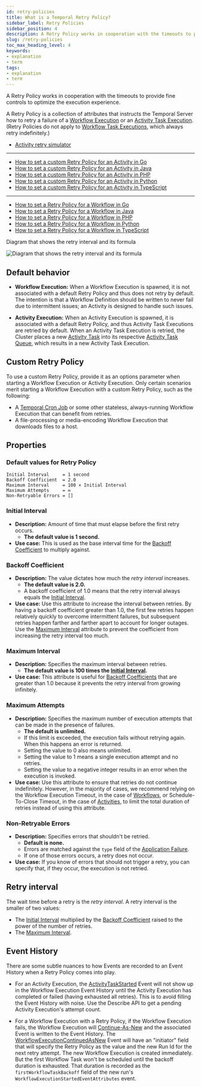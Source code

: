 ```yaml
---
id: retry-policies
title: What is a Temporal Retry Policy?
sidebar_label: Retry Policies
sidebar_position: 4
description: A Retry Policy works in cooperation with the timeouts to provide fine controls to optimize the execution experience.
slug: /retry-policies
toc_max_heading_level: 4
keywords:
- explanation
- term
tags:
- explanation
- term
---
```



A Retry Policy works in cooperation with the timeouts to provide fine controls to optimize the execution experience.

A Retry Policy is a collection of attributes that instructs the Temporal Server how to retry a failure of a [Workflow Execution](/workflows#workflow-execution) or an [Activity Task Execution](/workers#activity-task-execution).
(Retry Policies do not apply to [Workflow Task Executions](/workers#workflow-task-execution), which always retry indefinitely.)

- [Activity retry simulator](/dev-guide/activity-retry-simulator)

---

- [How to set a custom Retry Policy for an Activity in Go](/dev-guide/go/features#activity-retries)
- [How to set a custom Retry Policy for an Activity in Java](/dev-guide/java/features#activity-retries)
- [How to set a custom Retry Policy for an Activity in PHP](/dev-guide/php/features#activity-retries)
- [How to set a custom Retry Policy for an Activity in Python](/dev-guide/python/features#activity-retries)
- [How to set a custom Retry Policy for an Activity in TypeScript](/dev-guide/typescript/features#activity-retries)

---

- [How to set a Retry Policy for a Workflow in Go](/dev-guide/go/features#workflow-retries)
- [How to set a Retry Policy for a Workflow in Java](/dev-guide/java/features#workflow-retries)
- [How to set a Retry Policy for a Workflow in PHP](/dev-guide/php/features#workflow-retries)
- [How to set a Retry Policy for a Workflow in Python](/dev-guide/python/features#workflow-retries)
- [How to set a Retry Policy for a Workflow in TypeScript](/dev-guide/typescript/features#workflow-retries)

<div class="tdiw"><div class="tditw"><p class="tdit">Diagram that shows the retry interval and its formula</p></div><div class="tdiiw" height="233"><img class="img_ev3q" src="/img/retry-interval-diagram.png" alt="Diagram that shows the retry interval and its formula" /></div></div>

## Default behavior

- **Workflow Execution:** When a Workflow Execution is spawned, it is not associated with a default Retry Policy and thus does not retry by default.
  The intention is that a Workflow Definition should be written to never fail due to intermittent issues; an Activity is designed to handle such issues.

- **Activity Execution:** When an Activity Execution is spawned, it is associated with a default Retry Policy, and thus Activity Task Executions are retried by default.
  When an Activity Task Execution is retried, the Cluster places a new [Activity Task](/workers#activity-task) into its respective [Activity Task Queue](/workers#task-queue), which results in a new Activity Task Execution.

## Custom Retry Policy

To use a custom Retry Policy, provide it as an options parameter when starting a Workflow Execution or Activity Execution.
Only certain scenarios merit starting a Workflow Execution with a custom Retry Policy, such as the following:

- A [Temporal Cron Job](/workflows#temporal-cron-job) or some other stateless, always-running Workflow Execution that can benefit from retries.
- A file-processing or media-encoding Workflow Execution that downloads files to a host.

## Properties

### Default values for Retry Policy

```
Initial Interval     = 1 second
Backoff Coefficient  = 2.0
Maximum Interval     = 100 × Initial Interval
Maximum Attempts     = ∞
Non-Retryable Errors = []
```

### Initial Interval

- **Description:** Amount of time that must elapse before the first retry occurs.
  - **The default value is 1 second.**
- **Use case:** This is used as the base interval time for the [Backoff Coefficient](#backoff-coefficient) to multiply against.

### Backoff Coefficient

- **Description:** The value dictates how much the _retry interval_ increases.
  - **The default value is 2.0.**
  - A backoff coefficient of 1.0 means that the retry interval always equals the [Initial Interval](#initial-interval).
- **Use case:** Use this attribute to increase the interval between retries.
  By having a backoff coefficient greater than 1.0, the first few retries happen relatively quickly to overcome intermittent failures, but subsequent retries happen farther and farther apart to account for longer outages.
  Use the [Maximum Interval](#maximum-interval) attribute to prevent the coefficient from increasing the retry interval too much.

### Maximum Interval

- **Description:** Specifies the maximum interval between retries.
  - **The default value is 100 times the [Initial Interval](#initial-interval).**
- **Use case:** This attribute is useful for [Backoff Coefficients](#backoff-coefficient) that are greater than 1.0 because it prevents the retry interval from growing infinitely.

### Maximum Attempts

- **Description:** Specifies the maximum number of execution attempts that can be made in the presence of failures.
  - **The default is unlimited.**
  - If this limit is exceeded, the execution fails without retrying again. When this happens an error is returned.
  - Setting the value to 0 also means unlimited.
  - Setting the value to 1 means a single execution attempt and no retries.
  - Setting the value to a negative integer results in an error when the execution is invoked.
- **Use case:** Use this attribute to ensure that retries do not continue indefinitely.
  However, in the majority of cases, we recommend relying on the Workflow Execution Timeout, in the case of [Workflows](#workflow), or Schedule-To-Close Timeout, in the case of [Activities](#activity), to limit the total duration of retries instead of using this attribute.

### Non-Retryable Errors

- **Description:** Specifies errors that shouldn't be retried.
  - **Default is none.**
  - Errors are matched against the `type` field of the [Application Failure](/references/failures#application-failure).
  - If one of those errors occurs, a retry does not occur.
- **Use case:** If you know of errors that should not trigger a retry, you can specify that, if they occur, the execution is not retried.

## Retry interval

The wait time before a retry is the _retry interval_. A retry interval is the smaller of two values:

- The [Initial Interval](#initial-interval) multiplied by the [Backoff Coefficient](#backoff-coefficient) raised to the power of the number of retries.
- The [Maximum Interval](#maximum-interval).

## Event History

There are some subtle nuances to how Events are recorded to an Event History when a Retry Policy comes into play.

- For an Activity Execution, the [ActivityTaskStarted](/references/events#activitytaskstarted) Event will not show up in the Workflow Execution Event History until the Activity Execution has completed or failed (having exhausted all retries).
  This is to avoid filling the Event History with noise.
  Use the Describe API to get a pending Activity Execution's attempt count.

- For a Workflow Execution with a Retry Policy, if the Workflow Execution fails, the Workflow Execution will [Continue-As-New](/workflows#continue-as-new) and the associated Event is written to the Event History.
  The [WorkflowExecutionContinuedAsNew](/references/events#workflowexecutioncontinuedasnew) Event will have an "initiator" field that will specify the Retry Policy as the value and the new Run Id for the next retry attempt.
  The new Workflow Execution is created immediately.
  But the first Workflow Task won't be scheduled until the backoff duration is exhausted.
  That duration is recorded as the `firstWorkflowTaskBackoff` field of the new run's `WorkflowExecutionStartedEventAttributes` event.

